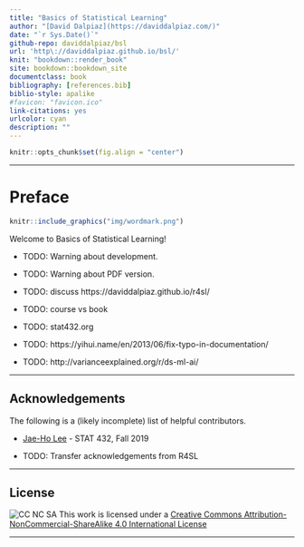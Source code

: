 ```yaml
--- 
title: "Basics of Statistical Learning"
author: "[David Dalpiaz](https://daviddalpiaz.com/)"
date: "`r Sys.Date()`"
github-repo: daviddalpiaz/bsl
url: 'http\://daviddalpiaz.github.io/bsl/'
knit: "bookdown::render_book"
site: bookdown::bookdown_site
documentclass: book
bibliography: [references.bib]
biblio-style: apalike
#favicon: "favicon.ico"
link-citations: yes
urlcolor: cyan
description: ""
---
```


```r
knitr::opts_chunk$set(fig.align = "center")
```

***

# Preface {-}

```r
knitr::include_graphics("img/wordmark.png")
```

Welcome to Basics of Statistical Learning! 

- TODO: Warning about development.
- TODO: Warning about PDF version.

- TODO: discuss https://daviddalpiaz.github.io/r4sl/
- TODO: course vs book
- TODO: stat432.org
- TODO: https://yihui.name/en/2013/06/fix-typo-in-documentation/

- TODO: http://varianceexplained.org/r/ds-ml-ai/

***

## Acknowledgements {-}

The following is a (likely incomplete) list of helpful contributors.

- [Jae-Ho Lee](https://www.linkedin.com/in/jae-ho-lee-32052710b/) - STAT 432, Fall 2019

- TODO: Transfer acknowledgements from R4SL

***

## License {-}

![CC NC SA](img/cc.png) This work is licensed under a [Creative Commons Attribution-NonCommercial-ShareAlike 4.0 International License](http://creativecommons.org/licenses/by-nc-sa/4.0/)

***
